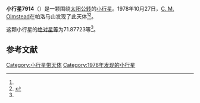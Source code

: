 {{Infobox planet
| bgcolour = #FFFFC0
| name = 7914
| symbol = 
| image = 
| caption = 
| discovery = yes
| discovery_ref = 
| discoverer = [[C._M._Olmstead|C. M. Olmstead]]
| discovery_site = [[帕洛马山|帕洛马山]] 
| discovered = 1978年10月27日
| designations = yes
| mp_name = 
| named_after = 
| alt_names = 1978 UW7/ 1988 BY4
| mp_category = [[主带小行星|主带小行星]]
| orbit_ref = <ref name="a">[http://ssd.jpl.nasa.gov/sbdb.cgi?sstr=7914 7914] {{Wayback|url=http://ssd.jpl.nasa.gov/sbdb.cgi?sstr=7914 |date=20210719225545 }}，小行星數據庫瀏覽器（JPL Small-Body Database Browser）－[[美国国家航空航天局|美国国家航空航天局]]喷气推进实验室</ref>
| epoch = 2456400.5 (2013年4月18日更新)
| aphelion = {{convert|2.9710637|AU|km|3|abbr=on|lk=out}}
| perihelion = {{convert|1.9197283|AU|km|3|abbr=on}}
| semimajor = {{convert|2.4453960|AU|km|3|abbr=on}}
| eccentricity = 0.2149622
| period = 1396.761407 [[日|日]]<br />3.82[[儒略年|儒略年]]
| avg_speed = 
| inclination = 11.89145
| asc_node = 218.36704
| mean_anomaly = 
| arg_peri = 71.87723
| satellites = 
| physical_characteristics = yes
| dimensions = 
| mass = 
| density = 
| surface_grav = 
| escape_velocity = 
| sidereal_day = 
| axial_tilt = 
| pole_ecliptic_lat = 
| pole_ecliptic_lon = 
| albedo = 
| temperatures= 
| temp_name1 = 
| mean_temp_1 = 
| max_temp_1 = 
| temp_name2 = 
| max_temp_2 = 
| spectral_type = 
| abs_magnitude = 71.87723
}}

'''小行星7914'''（{{lang-en|7914}}）是一颗围绕[[太阳|太阳]][[公转|公转]]的[[小行星|小行星]]。1978年10月27日，[[C._M._Olmstead|C. M. Olmstead]]在帕洛马山发现了此天体<ref name="a" /><ref>{{cite news|title=小行星列表|url=http://cfa-www.harvard.edu/iau/lists/NumberedMPs.txt|accessdate=2013-07-08|newspaper=哈佛大学|archive-date=2008-05-17|archive-url=https://web.archive.org/web/20080517010638/http://cfa-www.harvard.edu/iau/lists/NumberedMPs.txt|dead-url=no}}</ref>。

这颗小行星的[[绝对星等|绝对星等]]为71.87723等<ref name="a" />。

==参考文献==
{{reflist}}
{{Minor Planet Number|[[小行星7913|小行星7913]]|[[小行星7915|小行星7915]]}}

{{小天体}}

[[Category:小行星带天体|Category:小行星带天体]]
[[Category:1978年发现的小行星|Category:1978年发现的小行星]]

{{asteroid-stub}}